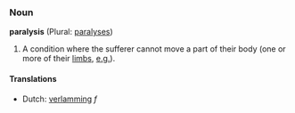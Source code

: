 ===Noun===
'''paralysis''' (Plural: [[paralyses]])

#A condition where the sufferer cannot move a part of their body (one or more of their [[limb]]s, [[e.g.]]).

====Translations====
*Dutch: [[verlamming]] ''f''